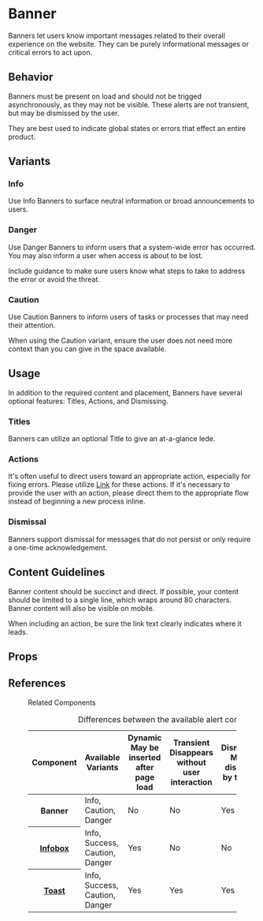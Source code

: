 
# Banner

Banners let users know important messages related to their overall experience on the website. They can be purely informational messages or critical errors to act upon.

## Behavior

Banners must be present on load and should not be trigged asynchronously, as they may not be visible. These alerts are not transient, but may be dismissed by the user.

They are best used to indicate global states or errors that effect an entire product.

## Variants

### Info

Use Info Banners to surface neutral information or broad announcements to users.

<Canvas>
  <Story id="components-banner--info" />
</Canvas>

### Danger

Use Danger Banners to inform users that a system-wide error has occurred. You may also inform a user when access is about to be lost.

Include guidance to make sure users know what steps to take to address the error or avoid the threat.

<Canvas>
  <Story id="components-banner--danger" />
</Canvas>

### Caution

Use Caution Banners to inform users of tasks or processes that may need their attention.

When using the Caution variant, ensure the user does not need more context than you can give in the space available.

<Canvas>
  <Story id="components-banner--caution" />
</Canvas>

## Usage

In addition to the required content and placement, Banners have several optional features: Titles, Actions, and Dismissing.

### Titles

Banners can utilize an optional Title to give an at-a-glance lede.

<Canvas>
  <Story id="components-banner--with-title" />
</Canvas>

### Actions

It's often useful to direct users toward an appropriate action, especially for fixing errors. Please utilize <a href="?path=/docs/components-link--monochrome">Link</a> for these actions. If it's necessary to provide the user with an action, please direct them to the appropriate flow instead of beginning a new process inline.

<Canvas>
  <Story id="components-banner--with-link" />
</Canvas>

### Dismissal

Banners support dismissal for messages that do not persist or only require a one-time acknowledgement.

<Canvas>
  <Story id="components-banner--dismissable" />
</Canvas>

## Content Guidelines

Banner content should be succinct and direct. If possible, your content should be limited to a single line, which wraps around 80 characters. Banner content will also be visible on mobile.

When including an action, be sure the link text clearly indicates where it leads.

## Props

<ArgsTable />

<ThemeTable componentThemeReducer={theme} />

## References

<figure class="ods-table--figure">
  <figcaption class="ods-table--figcaption">Related Components</figcaption>
  <table class="ods-table">
    <caption>Differences between the available alert components</caption>
    <thead>
      <tr>
        <th scope="column">Component</th>
        <th scope="column">Available Variants</th>
        <th scope="column">
          <span class="has-ods-tooltip">
            <abbr aria-describedby="tip-dynamic">Dynamic</abbr>
            <aside
              class="ods-tooltip is-ods-tooltip-top"
              id="tip-dynamic"
              role="tooltip"
            >
              May be inserted after page load
            </aside>
          </span>
        </th>
        <th scope="column">
          <span class="has-ods-tooltip">
            <abbr aria-describedby="tip-transient">Transient</abbr>
            <aside
              class="ods-tooltip is-ods-tooltip-top"
              id="tip-transient"
              role="tooltip"
            >
              Disappears without user interaction
            </aside>
          </span>
        </th>
        <th scope="column">
          <span class="has-ods-tooltip">
            <abbr aria-describedby="tip-dismissable">Dismissable</abbr>
            <aside
              class="ods-tooltip is-ods-tooltip-top"
              id="tip-dismissable"
              role="tooltip"
            >
              May be dismissed by the user
            </aside>
          </span>
        </th>
        <th scope="column">
          <span class="has-ods-tooltip">
            <abbr aria-describedby="tip-actionable">Actionable</abbr>
            <aside
              class="ods-tooltip is-ods-tooltip-top"
              id="tip-actionable"
              role="tooltip"
            >
              May include actions or links
            </aside>
          </span>
        </th>
      </tr>
    </thead>
    <tbody>
      <tr>
        <th scope="row">Banner</th>
        <td>Info, Caution, Danger</td>
        <td>No</td>
        <td>No</td>
        <td>Yes</td>
        <td>Yes</td>
      </tr>
      <tr>
        <th scope="row">
          <a href="?path=/docs/components-infobox--info#infobox">Infobox</a>
        </th>
        <td>Info, Success, Caution, Danger</td>
        <td>Yes</td>
        <td>No</td>
        <td>No</td>
        <td>Yes</td>
      </tr>
      <tr>
        <th scope="row">
          <a href="?path=/docs/components-toast--info#toast">Toast</a>
        </th>
        <td>Info, Success, Caution, Danger</td>
        <td>Yes</td>
        <td>Yes</td>
        <td>Yes</td>
        <td>No</td>
      </tr>
    </tbody>
  </table>
</figure>
